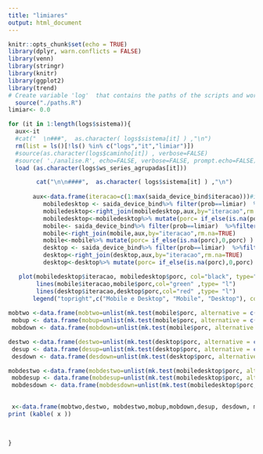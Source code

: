 ```yaml
---
title: "limiares"
output: html_document
---
```


```r
knitr::opts_chunk$set(echo = TRUE)
library(dplyr, warn.conflicts = FALSE)
library(venn)
library(stringr)
library(knitr)
library(ggplot2)
library(trend)
# Create variable 'log'  that contains the paths of the scripts and workspaces (.RData)
  source("./paths.R")
limiar<- 0.0
```



```r
for (it in 1:length(logs$sistema)){
  aux<-it
  #cat("  \n###",  as.character( logs$sistema[it] ) ,"\n")
  rm(list = ls()[!ls() %in% c("logs","it","limiar")])
  #source(as.character(logs$caminho[it]) , verbose=FALSE)
  #source( './analise.R', echo=FALSE, verbose=FALSE, prompt.echo=FALSE)
  load (as.character(logs$ws_series_agrupadas[it]))

        cat("\n\n####",  as.character( logs$sistema[it] ) ,"\n")
        
       aux<-data.frame(iteracao=c(1:max(saida_device_bind$iteracao)))#igualar tamanho do vetor
          mobiledesktop <- saida_device_bind%>% filter(prob==limiar)  %>%filter(tipo=="desktop mobile")  
          mobiledesktop<-right_join(mobiledesktop,aux,by="iteracao",rm.na=TRUE)
          mobiledesktop<-mobiledesktop%>% mutate(porc= if_else(is.na(porc),0,porc) ) 
          mobile<- saida_device_bind%>% filter(prob==limiar)  %>%filter(tipo=="mobile")
          mobile<-right_join(mobile,aux,by="iteracao",rm.na=TRUE)
          mobile<-mobile%>% mutate(porc= if_else(is.na(porc),0,porc) ) 
          desktop <- saida_device_bind%>% filter(prob==limiar)  %>%filter(tipo=="desktop") 
          desktop<-right_join(desktop,aux,by="iteracao",rm.na=TRUE)
          desktop<-desktop%>% mutate(porc= if_else(is.na(porc),0,porc) )           

   plot(mobiledesktop$iteracao, mobiledesktop$porc, col="black", type="l", xlab="Tempo (semanas)",ylim=c(0,100), ylab="Porcentagem")
        lines(mobile$iteracao,mobile$porc,col="green" ,type= "l")     
        lines(desktop$iteracao,desktop$porc,col="red" ,type= "l")
       legend("topright",c("Mobile e Desktop", "Mobile", "Desktop"), col=c("black","green", "red"),lty=1)
 
mobtwo <-data.frame(mobtwo=unlist(mk.test(mobile$porc, alternative = c("two.sided"), continuity = TRUE)))
 mobup <- data.frame(mobup=unlist(mk.test(mobile$porc, alternative = c("greater"), continuity = TRUE)))
 mobdown <- data.frame(mobdown=unlist(mk.test(mobile$porc, alternative = c("less"), continuity = TRUE)))

destwo <-data.frame(destwo=unlist(mk.test(desktop$porc, alternative = c("two.sided"), continuity = TRUE)))
 desup <- data.frame(desup=unlist(mk.test(desktop$porc, alternative = c("greater"), continuity = TRUE)))
 desdown <- data.frame(desdown=unlist(mk.test(desktop$porc, alternative = c("less"), continuity = TRUE)))

mobdestwo <-data.frame(mobdestwo=unlist(mk.test(mobiledesktop$porc, alternative = c("two.sided"), continuity = TRUE)))
 mobdesup <- data.frame(mobdesup=unlist(mk.test(mobiledesktop$porc, alternative = c("greater"), continuity = TRUE)))
 mobdesdown <- data.frame(mobdesdown=unlist(mk.test(mobiledesktop$porc, alternative = c("less"), continuity = TRUE)))

 
 x<-data.frame(mobtwo,destwo, mobdestwo,mobup,mobdown,desup, desdown, mobdesup,mobdesdown)
print (kable( x ))

 
  
}

```

